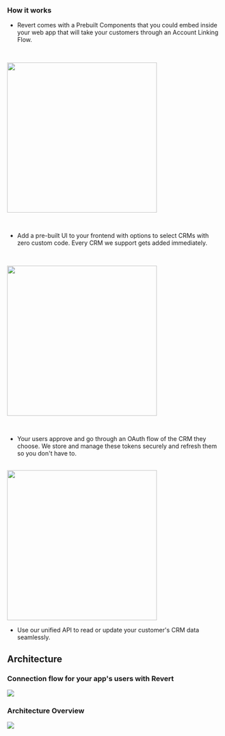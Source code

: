 ### How it works

-   Revert comes with a Prebuilt Components that you could embed inside your web app that will take your customers through an Account Linking Flow.

<br />

<img
    src="https://res.cloudinary.com/dfcnic8wq/image/upload/v1690805518/Revert/Docs/choose-crm_2_ate66p.png"
    width="350px"
/>

<br />

-   Add a pre-built UI to your frontend with options to select CRMs with zero custom code. Every CRM we support gets
    added immediately.

<br />

<img
    src="https://res.cloudinary.com/dfcnic8wq/image/upload/v1690805518/Revert/Docs/connect-revert_1_xq6m2n.png"
    width="350px"
/>

<br />

-   Your users approve and go through an OAuth flow of the CRM they choose. We store and manage these tokens securely and refresh them so you don't have to.

<br />

<img src="https://res.cloudinary.com/dfcnic8wq/image/upload/v1690805519/Revert/Docs/connect-api.png" width="350px" />

<br />

-   Use our unified API to read or update your customer's CRM data seamlessly.

## Architecture

### Connection flow for your app's users with Revert

<img src="https://res.cloudinary.com/dfcnic8wq/image/upload/v1697104094/Revert/pk3dqcyqaebrobrs5eui.png" />

### Architecture Overview

<img src="https://res.cloudinary.com/dfcnic8wq/image/upload/v1697107526/Revert/how4gj3vp2wch4kw2akb.png" />
